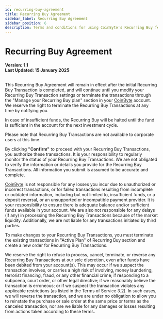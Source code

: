 ```yaml
---
id: recurring-buy-agreement
title: Recurring Buy Agreement
sidebar_label: Recurring Buy Agreement
sidebar_position: 6
description: Terms and conditions for using CoinByte's Recurring Buy feature.
---
```



# Recurring Buy Agreement

<strong>Version: 1.1</strong>
<br/><strong>Last Updated: 15 January 2025</strong><br/>
<br/>

This Recurring Buy Agreement will remain in effect after the initial Recurring Buy Transaction is completed, and will continue until you modify your Recurring Buy Transaction settings or terminate the transactions through the "Manage your Recurring Buy plan" section in your [CoinByte](https://www.coinbyte.com.au) account. We reserve the right to terminate the Recurring Buy Transactions at any time by notifying you.

In case of insufficient funds, the Recurring Buy will be halted until the fund is sufficient in the account for the next investment cycle.

Please note that Recurring Buy Transactions are not available to corporate users at this time.

By clicking **"Confirm"** to proceed with your Recurring Buy Transactions, you authorize these transactions. It is your responsibility to regularly monitor the status of your Recurring Buy Transactions. We are not obligated to verify the information or details you provide for the Recurring Buy Transactions. All information you submit is assumed to be accurate and complete.

[CoinByte](https://www.coinbyte.com.au) is not responsible for any losses you incur due to unauthorized or incorrect transactions, or for failed transactions resulting from incomplete or outdated information, including but not limited to, insufficient funds, or a deposit reversal, or an unsupported or incompatible payment provider. It is your responsibility to ensure there is adequate balance and/or sufficient funds available in your account. We are also not responsible for any delays (if any) in processing the Recurring Buy Transactions because of the market liquidity. Additionally, we are not liable for any transactions initiated by third parties.

To make changes to your Recurring Buy Transactions, you must terminate the existing transactions in "Active Plan" of Recurring Buy section and create a new order for Recurring Buy Transactions.

We reserve the right to refuse to process, cancel, terminate, or reverse any Recurring Buy Transactions at our sole discretion, even after funds have been debited from your account(s). This may occur if we suspect the transaction involves, or carries a high risk of involving, money laundering, terrorist financing, fraud, or any other financial crime; if responding to a subpoena, court order, or other legal directive; if we reasonably believe the transaction is erroneous; or if we suspect the transaction violates any applicable restrictions (as listed in the Terms of Service 3.2). In such cases, we will reverse the transaction, and we are under no obligation to allow you to reinstate the purchase or sale order at the same price or terms as the canceled transaction, nor are we liable for any damages or losses resulting from actions taken according to these terms.

<RelatedArticles category="legal" />
